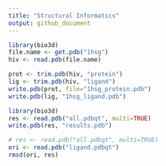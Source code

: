 ```yaml
---
title: "Structural Informatics"
output: github_document
---
```


```r
library(bio3d)
file.name <- get.pdb("1hsg")
hiv <- read.pdb(file.name)
```

```r
prot <- trim.pdb(hiv, "protein")
lig <- trim.pdb(hiv, "ligand")
write.pdb(prot, file="1hsg_protein.pdb")
write.pdb(lig, "1hsg_ligand.pdb")
```

```r
library(bio3d)
res <- read.pdb("all.pdbqt", multi=TRUE)
write.pdb(res, "results.pdb")
```

```r
# res <- read.pdb("all.pdbqt", multi=TRUE)
ori <- read.pdb("ligand.pdbqt")
rmsd(ori, res)
```

```r

```

